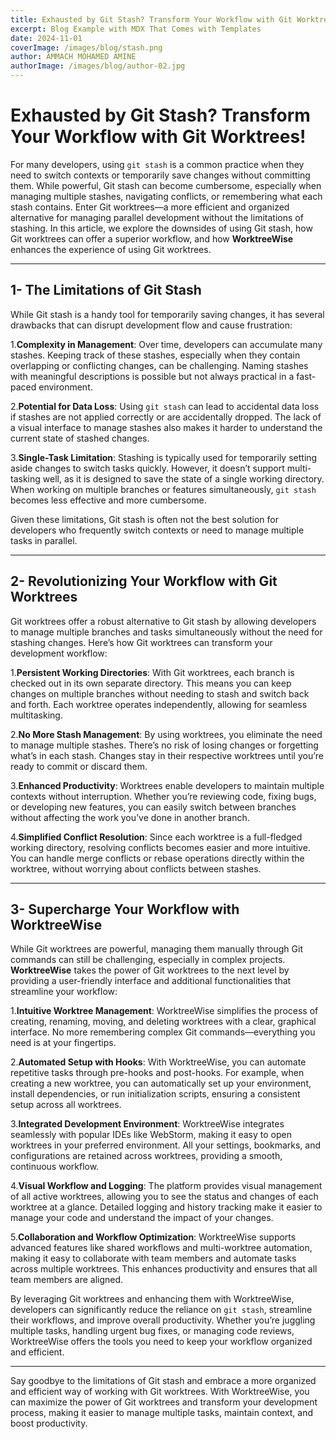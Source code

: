 ```yaml
---
title: Exhausted by Git Stash? Transform Your Workflow with Git Worktrees!
excerpt: Blog Example with MDX That Comes with Templates
date: 2024-11-01
coverImage: /images/blog/stash.png
author: AMMACH MOHAMED AMINE
authorImage: /images/blog/author-02.jpg
---
```


# Exhausted by Git Stash? Transform Your Workflow with Git Worktrees!

For many developers, using `git stash` is a common practice when they need to switch contexts or temporarily save changes without committing them. While powerful, Git stash can become cumbersome, especially when managing multiple stashes, navigating conflicts, or remembering what each stash contains. Enter Git worktrees—a more efficient and organized alternative for managing parallel development without the limitations of stashing. In this article, we explore the downsides of using Git stash, how Git worktrees can offer a superior workflow, and how **WorktreeWise** enhances the experience of using Git worktrees.

---

## 1- The Limitations of Git Stash

While Git stash is a handy tool for temporarily saving changes, it has several drawbacks that can disrupt development flow and cause frustration:

1.**Complexity in Management**: Over time, developers can accumulate many stashes. Keeping track of these stashes, especially when they contain overlapping or conflicting changes, can be challenging. Naming stashes with meaningful descriptions is possible but not always practical in a fast-paced environment.

2.**Potential for Data Loss**: Using `git stash` can lead to accidental data loss if stashes are not applied correctly or are accidentally dropped. The lack of a visual interface to manage stashes also makes it harder to understand the current state of stashed changes.

3.**Single-Task Limitation**: Stashing is typically used for temporarily setting aside changes to switch tasks quickly. However, it doesn’t support multi-tasking well, as it is designed to save the state of a single working directory. When working on multiple branches or features simultaneously, `git stash` becomes less effective and more cumbersome.

Given these limitations, Git stash is often not the best solution for developers who frequently switch contexts or need to manage multiple tasks in parallel.

---

## 2- Revolutionizing Your Workflow with Git Worktrees

Git worktrees offer a robust alternative to Git stash by allowing developers to manage multiple branches and tasks simultaneously without the need for stashing changes. Here’s how Git worktrees can transform your development workflow:

1.**Persistent Working Directories**: With Git worktrees, each branch is checked out in its own separate directory. This means you can keep changes on multiple branches without needing to stash and switch back and forth. Each worktree operates independently, allowing for seamless multitasking.

2.**No More Stash Management**: By using worktrees, you eliminate the need to manage multiple stashes. There’s no risk of losing changes or forgetting what’s in each stash. Changes stay in their respective worktrees until you’re ready to commit or discard them.

3.**Enhanced Productivity**: Worktrees enable developers to maintain multiple contexts without interruption. Whether you’re reviewing code, fixing bugs, or developing new features, you can easily switch between branches without affecting the work you’ve done in another branch.

4.**Simplified Conflict Resolution**: Since each worktree is a full-fledged working directory, resolving conflicts becomes easier and more intuitive. You can handle merge conflicts or rebase operations directly within the worktree, without worrying about conflicts between stashes.

---

## 3- Supercharge Your Workflow with WorktreeWise

While Git worktrees are powerful, managing them manually through Git commands can still be challenging, especially in complex projects. **WorktreeWise** takes the power of Git worktrees to the next level by providing a user-friendly interface and additional functionalities that streamline your workflow:

1.**Intuitive Worktree Management**: WorktreeWise simplifies the process of creating, renaming, moving, and deleting worktrees with a clear, graphical interface. No more remembering complex Git commands—everything you need is at your fingertips.

2.**Automated Setup with Hooks**: With WorktreeWise, you can automate repetitive tasks through pre-hooks and post-hooks. For example, when creating a new worktree, you can automatically set up your environment, install dependencies, or run initialization scripts, ensuring a consistent setup across all worktrees.

3.**Integrated Development Environment**: WorktreeWise integrates seamlessly with popular IDEs like WebStorm, making it easy to open worktrees in your preferred environment. All your settings, bookmarks, and configurations are retained across worktrees, providing a smooth, continuous workflow.

4.**Visual Workflow and Logging**: The platform provides visual management of all active worktrees, allowing you to see the status and changes of each worktree at a glance. Detailed logging and history tracking make it easier to manage your code and understand the impact of your changes.

5.**Collaboration and Workflow Optimization**: WorktreeWise supports advanced features like shared workflows and multi-worktree automation, making it easy to collaborate with team members and automate tasks across multiple worktrees. This enhances productivity and ensures that all team members are aligned.

By leveraging Git worktrees and enhancing them with WorktreeWise, developers can significantly reduce the reliance on `git stash`, streamline their workflows, and improve overall productivity. Whether you’re juggling multiple tasks, handling urgent bug fixes, or managing code reviews, WorktreeWise offers the tools you need to keep your workflow organized and efficient.

---

Say goodbye to the limitations of Git stash and embrace a more organized and efficient way of working with Git worktrees. With WorktreeWise, you can maximize the power of Git worktrees and transform your development process, making it easier to manage multiple tasks, maintain context, and boost productivity.
